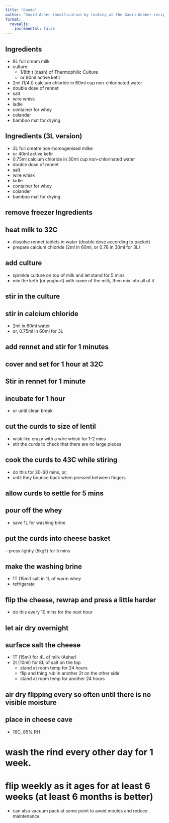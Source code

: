 ```yaml
---
title: "Gouda"
author: "David Asher (modification by looking at the Gavin Webber recipe)"
format: 
  revealjs:
    incremental: false
---
```


## Ingredients

- 8L full cream milk
- culture:
  - 1/8th t (dash) of Thermophilic Culture
  - or 90ml active kefir
- 2ml (1/4 t) calcium chloride in 60ml cup non-chlorinated water
- double dose of rennet
- salt
- wire whisk
- ladle
- container for whey
- colander
- bamboo mat for drying

## Ingredients (3L version)

- 3L full creatm non-homogenised milke
- or 40ml active kefir
- 0.75ml calcium chloride in 30ml cup non-chlorinated water
- double dose of rennet
- salt
- wire whisk
- ladle
- container for whey
- colander
- bamboo mat for drying

## remove freezer Ingredients

## heat milk to 32C

- dissolve rennet tablets in water (double dose according to packet)
- prepare calcium chloride (2ml in 60ml, or 0.78 in 30ml for 3L)

## add culture

- sprinkle culture on top of milk and let stand for 5 mins
- mix the kefir (or yoghurt) with some of the milk, then mix into all of it

## stir in the culture

## stir in calcium chloride

- 2ml in 60ml water
- or, 0.75ml in 60ml for 3L

## add rennet and stir for 1 minutes

## cover and set for 1 hour at 32C

## Stir in rennet for 1 minute

## incubate for 1 hour

- or until clean break

## cut the curds to size of lentil

- wisk like crazy with a wire whisk for 1-2 mins
- stir the curds to check that there are no large pieces

## cook the curds to 43C while stiring
 
- do this for 30-60 mins, or,
- until they bounce back when pressed between fingers

## allow curds to settle for 5 mins

## pour off the whey

- save 1L for washing brine

## put the curds into cheese basket

-- press lightly (5kg?) for 5 mins

## make the washing brine

- 1T (15ml) salt in 1L of warm whey
- refrigerate

## flip the cheese, rewrap and press a little harder

- do this every 10 mins for the next hour

## let air dry overnight

## surface salt the cheese

- 1T (15ml) for 4L of milk (Asher)
- 2t (10ml) for 8L of salt on the top
  - stand at room temp for 24 hours  
  - flip and thing rub in another 2t on the other side
  - stand at room temp for another 24 hours

## air dry flipping every so often until there is no visible moisture

## place in cheese cave

- 16C, 85% RH

# wash the rind every other day for 1 week.

# flip weekly as it ages for at least 6 weeks (at least 6 months is better)

- can also vacuum pack at some point to avoid moulds and reduce maintenance
